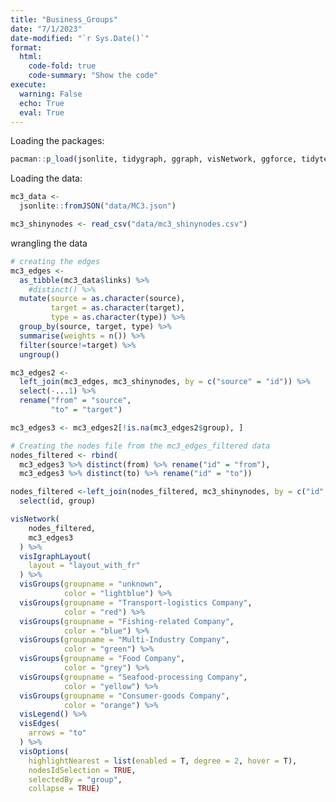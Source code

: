 ```yaml
---
title: "Business_Groups"
date: "7/1/2023"
date-modified: "`r Sys.Date()`"
format:
  html:
    code-fold: true
    code-summary: "Show the code"
execute:
  warning: False
  echo: True
  eval: True
---
```

Loading the packages:
```r
pacman::p_load(jsonlite, tidygraph, ggraph, visNetwork, ggforce, tidytext, tidyverse, skimr, patchwork, ggdist, ggridges, ggthemes, scales, lsa, topicmodels, ldatuning, dplyr, igraph)
```

Loading the data:

```r
mc3_data <-
  jsonlite::fromJSON("data/MC3.json")

mc3_shinynodes <- read_csv("data/mc3_shinynodes.csv")
```

wrangling the data
```r
# creating the edges
mc3_edges <-
  as_tibble(mc3_data$links) %>%
    #distinct() %>%
  mutate(source = as.character(source),
         target = as.character(target),
         type = as.character(type)) %>%
  group_by(source, target, type) %>%
  summarise(weights = n()) %>%
  filter(source!=target) %>%
  ungroup()
``` 

```r
mc3_edges2 <- 
  left_join(mc3_edges, mc3_shinynodes, by = c("source" = "id")) %>%
  select(-...1) %>%
  rename("from" = "source",
         "to" = "target")
```

```r
mc3_edges3 <- mc3_edges2[!is.na(mc3_edges2$group), ]
```

```r
# Creating the nodes file from the mc3_edges_filtered data
nodes_filtered <- rbind(
  mc3_edges3 %>% distinct(from) %>% rename("id" = "from"),
  mc3_edges3 %>% distinct(to) %>% rename("id" = "to"))

nodes_filtered <-left_join(nodes_filtered, mc3_shinynodes, by = c("id" = "id")) %>%
  select(id, group)
```

```r
visNetwork(
    nodes_filtered, 
    mc3_edges3
  ) %>%
  visIgraphLayout(
    layout = "layout_with_fr"
  ) %>%
  visGroups(groupname = "unknown",
            color = "lightblue") %>%
  visGroups(groupname = "Transport-logistics Company",
            color = "red") %>%
  visGroups(groupname = "Fishing-related Company",
            color = "blue") %>%
  visGroups(groupname = "Multi-Industry Company",
            color = "green") %>%
  visGroups(groupname = "Food Company",
            color = "grey") %>%
  visGroups(groupname = "Seafood-processing Company",
            color = "yellow") %>%
  visGroups(groupname = "Consumer-goods Company",
            color = "orange") %>%
  visLegend() %>%
  visEdges(
    arrows = "to"
  ) %>%
  visOptions(
    highlightNearest = list(enabled = T, degree = 2, hover = T),
    nodesIdSelection = TRUE,
    selectedBy = "group",
    collapse = TRUE)
```

